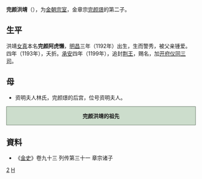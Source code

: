 '''完颜洪靖'''（{{bd|1192年||1193年||catIdx=W}}），为[[金朝|金朝]][[宗室|宗室]]，金章宗[[完颜璟|完颜璟]]的第二子。
== 生平 ==
洪靖[[女真|女真]]本名'''完颜阿虎懒'''，[[明昌|明昌]]三年（1192年）出生，生而警秀，被父亲锺爱。四年（1193年），夭折。[[承安_(金朝)|承安]]四年（1199年），追封[[荆王|荆王]]，赐名，加[[开府仪同三司|开府仪同三司]]。
== 母 ==
*资明夫人林氏，完颜璟的后宫，位号资明夫人。
<div style="clear: both; width: 100%; padding: 0; text-align: left; border: none;" class="NavFrame">
<div style="background: #ccddcc; text-align: center; border: 1px solid #667766" class="NavHead">'''完颜洪靖的祖先'''
</div>
<div class="NavContent" style="display:none;">
{{ahnentafel-compact5|align=center
|style=font-size: 90%; line-height: 110%;
|border=1
|boxstyle=padding-top: 0; padding-bottom: 0;
|boxstyle_1=background-color: #fcc;
|boxstyle_2=background-color: #fb9;
|boxstyle_3=background-color: #ffc;
|boxstyle_4=background-color: #bfc;
|boxstyle_5=background-color: #9fe;
|1= '''完颜洪靖'''
|2= '''父亲:'''<br />[[金章宗|金章宗]][[完顏璟|完顏璟]]
|3= '''母亲:'''<br />资明夫人林氏
|4= '''祖父:'''<br />追尊[[显宗|显宗]][[完颜允恭|完颜允恭]]
|5= '''祖母:'''<br />[[孝懿皇后_(金显宗)|徒单氏]]
|6= 
|7= 
|8= [[金世宗|金世宗]][[完颜雍|完颜雍]]
|9= [[明德皇后_(金世宗)|乌林答氏]]
|10= 
|11= 
|12= 
|13= 
|14= 
|15= 
|16= 追尊[[睿宗|睿宗]][[完顏宗堯|完顏宗堯]]
|17= [[貞懿皇后_(金朝)|李氏]]
}}
</div></div>

== 資料 ==
*《[[金史|金史]]》卷九十三 列传第三十一 章宗诸子

[[Category:金章宗皇子|2]]
[[Category:完颜氏|H]]